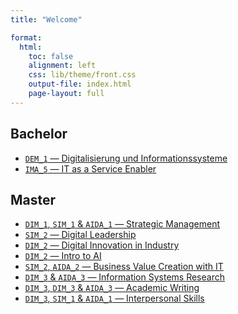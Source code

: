 ```yaml
---
title: "Welcome"  

format: 
  html:
    toc: false
    alignment: left
    css: lib/theme/front.css
    output-file: index.html
    page-layout: full
---
```


## Bachelor

<!-- [`IMUK_1` — Grundzüge Informationsmanagement](lectures/GIM/23ST/admin/) -->

- [`DEM_1` — Digitalisierung und Informationssysteme](lectures/DE1/23WT/admin/)
- [`IMA_5` — IT as a Service Enabler](lectures/ITSE/24ST/admin/)

## Master

<!-- - [`SIM_1` — Technology & Application Management](lectures/TAM/22WT/admin/) -->

- [`DIM_1`, `SIM_1` & `AIDA_1` — Strategic Management](lectures/SM/23WT/admin/)
- [`SIM_2` — Digital Leadership](lectures/DL/23ST/admin/)
- [`DIM_2` — Digital Innovation in Industry](lectures/DIiI/24ST/admin/)
- [`DIM_2` — Intro to AI](lectures/I2AI/24ST/admin/)
- [`SIM_2`, `AIDA_2` — Business Value Creation with IT](lectures/BVC/23WT/assignment/)
- [`DIM_3` & `AIDA_3` — Information Systems Research](lectures/ISR/23WT/admin/)
- [`DIM_3`, `DIM_3` & `AIDA_3` — Academic Writing](lectures/AW/23WT/admin/)
- [`DIM_3`, `SIM_1` & `AIDA_1` — Interpersonal Skills](lectures/IPS/23WT/admin/)
